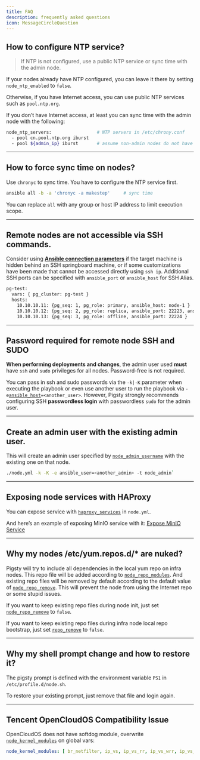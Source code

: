 ```yaml
---
title: FAQ
description: frequently asked questions
icon: MessageCircleQuestion
---
```



## How to configure NTP service?

> If NTP is not configured, use a public NTP service or sync time with the admin node.

If your nodes already have NTP configured, you can leave it there by setting `node_ntp_enabled` to `false`.

Otherwise, if you have Internet access, you can use public NTP services such as `pool.ntp.org`.

If you don’t have Internet access, at least you can sync time with the admin node with the following:

```bash
node_ntp_servers:                 # NTP servers in /etc/chrony.conf
  - pool cn.pool.ntp.org iburst
  - pool ${admin_ip} iburst       # assume non-admin nodes do not have internet access
```

------

## How to force sync time on nodes?

Use `chronyc` to sync time. You have to configure the NTP service first.

```bash
ansible all -b -a 'chronyc -a makestep'     # sync time
```

You can replace `all` with any group or host IP address to limit execution scope.

------

## Remote nodes are not accessible via SSH commands.

Consider using [**Ansible connection parameters**](https://docs.ansible.com/ansible/latest/inventory_guide/connection_details.html) if the target machine is hidden behind an SSH springboard machine, or if some customizations have been made that cannot be accessed directly using `ssh ip`. Additional SSH ports can be specified with `ansible_port` or `ansible_host` for SSH Alias.

```bash
pg-test:
  vars: { pg_cluster: pg-test }
  hosts:
    10.10.10.11: {pg_seq: 1, pg_role: primary, ansible_host: node-1 }
    10.10.10.12: {pg_seq: 2, pg_role: replica, ansible_port: 22223, ansible_user: admin }
    10.10.10.13: {pg_seq: 3, pg_role: offline, ansible_port: 22224 }
```

------

## Password required for remote node SSH and SUDO

**When performing deployments and changes**, the admin user used **must** have `ssh` and `sudo` privileges for all nodes. Password-free is not required.

You can pass in ssh and sudo passwords via the `-k|-K` parameter when executing the playbook or even use another user to run the playbook via `-e`[`ansible_host`](https://pigsty.io/docs/infra/param/#connect)`=<another_user>`. However, Pigsty strongly recommends configuring SSH **passwordless login** with passwordless `sudo` for the admin user.

------

## Create an admin user with the existing admin user.

This will create an admin user specified by [`node_admin_username`](https://pigsty.io/docs/node/param/#node_admin_username) with the existing one on that node.

```bash
./node.yml -k -K -e ansible_user=<another_admin> -t node_admin`
```

------

## Exposing node services with HAProxy

You can expose service with [`haproxy_services`](https://pigsty.io/docs/node/param/#haproxy_services) in `node.yml`.

And here’s an example of exposing MinIO service with it: [Expose MinIO Service](https://pigsty.io/docs/minio/config/#expose-service)

------

## Why my nodes /etc/yum.repos.d/* are nuked?

Pigsty will try to include all dependencies in the local yum repo on infra nodes. This repo file will be added according to [`node_repo_modules`](https://pigsty.io/docs/node/param/#node_repo_modules). And existing repo files will be removed by default according to the default value of [`node_repo_remove`](https://pigsty.io/docs/node/param/#node_repo_remove). This will prevent the node from using the Internet repo or some stupid issues.

If you want to keep existing repo files during node init, just set [`node_repo_remove`](https://pigsty.io/docs/node/param/#node_repo_remove) to `false`.

If you want to keep existing repo files during infra node local repo bootstrap, just set [`repo_remove`](https://pigsty.io/docs/infra/param/#repo_remove) to `false`.

------

## Why my shell prompt change and how to restore it?

The pigsty prompt is defined with the environment variable `PS1` in `/etc/profile.d/node.sh`.

To restore your existing prompt, just remove that file and login again.

------

## Tencent OpenCloudOS Compatibility Issue

OpenCloudOS does not have softdog module, overwrite [`node_kernel_modules`](https://pigsty.io/docs/node/param/#node_kernel_modules) on global vars:

```yaml
node_kernel_modules: [ br_netfilter, ip_vs, ip_vs_rr, ip_vs_wrr, ip_vs_sh ]
```
